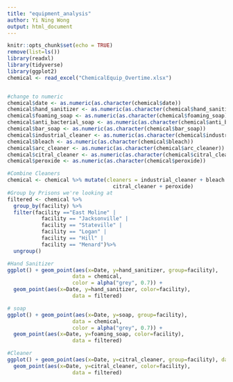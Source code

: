 ```yaml
---
title: "equipment_analysis"
author: Yi Ning Wong
output: html_document
---
```


```r
knitr::opts_chunk$set(echo = TRUE)
remove(list=ls())
library(readxl)
library(tidyverse)
library(ggplot2)
chemical <- read_excel("ChemicalEquip_Overtime.xlsx")


#change to numeric
chemical$date <- as.numeric(as.character(chemical$date))
chemical$hand_sanitizer <- as.numeric(as.character(chemical$hand_sanitizer))
chemical$foaming_soap <- as.numeric(as.character(chemical$foaming_soap))
chemical$anti_bacterial_soap <- as.numeric(as.character(chemical$anti_bacterial_soap))
chemical$bar_soap <- as.numeric(as.character(chemical$bar_soap))
chemical$industrial_cleaner <- as.numeric(as.character(chemical$industrial_cleaner))
chemical$bleach <- as.numeric(as.character(chemical$bleach))
chemical$arc_cleaner <- as.numeric(as.character(chemical$arc_cleaner))
chemical$citral_cleaner <- as.numeric(as.character(chemical$citral_cleaner))
chemical$peroxide <- as.numeric(as.character(chemical$peroxide))

#Combine Cleaners
chemical <- chemical %>% mutate(cleaners = industrial_cleaner + bleach + arc_cleaner + 
                                  citral_cleaner + peroxide)
#Group by Prisons we're looking at
filtered <- chemical %>%
  group_by(facility) %>% 
  filter(facility =="East Moline" |
           facility == "Jacksonville" |
           facility == "Stateville" | 
           facility == "Logan" |
           facility == "Hill" |
           facility == "Menard")%>%
  ungroup()

#Hand Sanitizer
ggplot() + geom_point(aes(x=Date, y=hand_sanitizer, group=facility), 
                     data = chemical,
                     color = alpha("grey", 0.7)) +
  geom_point(aes(x=Date, y=hand_sanitizer, color=facility), 
                     data = filtered)

# soap
ggplot() + geom_point(aes(x=Date, y=soap, group=facility), 
                     data = chemical,
                     color = alpha("grey", 0.7)) +
  geom_point(aes(x=Date, y=foaming_soap, color=facility), 
                     data = filtered)

#Cleaner
ggplot() + geom_point(aes(x=Date, y=citral_cleaner, group=facility), data = chemical, color = alpha("grey", 0.7)) +
  geom_point(aes(x=Date, y=citral_cleaner, color=facility), 
                     data = filtered)


```

